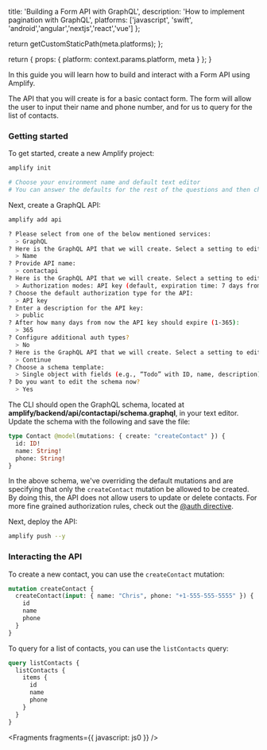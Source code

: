 
  title: 'Building a Form API with GraphQL',
  description: 'How to implement pagination with GraphQL',
  platforms: ['javascript', 'swift', 'android','angular','nextjs','react','vue'] 
};

  return getCustomStaticPath(meta.platforms);
};

  return {
    props: {
      platform: context.params.platform,
      meta
    }
  };
}

In this guide you will learn how to build and interact with a Form API using Amplify.

The API that you will create is for a basic contact form. The form will allow the user to input their name and phone number, and for us to query for the list of contacts.

### Getting started

To get started, create a new Amplify project:

```sh
amplify init

# Choose your environment name and default text editor
# You can answer the defaults for the rest of the questions and then choose the AWS profile you'd like to use for this project.
```

Next, create a GraphQL API:

```sh
amplify add api

? Please select from one of the below mentioned services:
  > GraphQL
? Here is the GraphQL API that we will create. Select a setting to edit or continue:
  > Name
? Provide API name:
  > contactapi
? Here is the GraphQL API that we will create. Select a setting to edit or continue:
  > Authorization modes: API key (default, expiration time: 7 days from now)
? Choose the default authorization type for the API:
  > API key
? Enter a description for the API key:
  > public
? After how many days from now the API key should expire (1-365):
  > 365
? Configure additional auth types?
  > No
? Here is the GraphQL API that we will create. Select a setting to edit or continue:
  > Continue
? Choose a schema template:
  > Single object with fields (e.g., “Todo” with ID, name, description)
? Do you want to edit the schema now?
  > Yes
```

The CLI should open the GraphQL schema, located at **amplify/backend/api/contactapi/schema.graphql**, in your text editor. Update the schema with the following and save the file:

```graphql
type Contact @model(mutations: { create: "createContact" }) {
  id: ID!
  name: String!
  phone: String!
}
```

<Callout>

In the above schema, we've overriding the default mutations and are specifying that only the `createContact` mutation be allowed to be created. By doing this, the API does not allow users to update or delete contacts. For more fine grained authorization rules, check out the [@auth directive](/cli/graphql/authorization-rules).

</Callout>

Next, deploy the API:

```sh
amplify push --y
```

### Interacting the API

To create a new contact, you can use the `createContact` mutation:

```graphql
mutation createContact {
  createContact(input: { name: "Chris", phone: "+1-555-555-5555" }) {
    id
    name
    phone
  }
}
```

To query for a list of contacts, you can use the `listContacts` query:

```graphql
query listContacts {
  listContacts {
    items {
      id
      name
      phone
    }
  }
}
```


<Fragments fragments={{ javascript: js0 }} />
